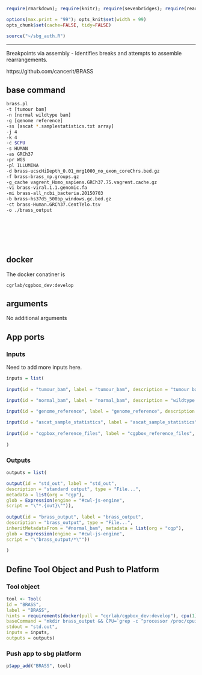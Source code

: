 
```r
require(rmarkdown); require(knitr); require(sevenbridges); require(readr)

options(max.print = "99"); opts_knit$set(width = 99)
opts_chunk$set(cache=FALSE, tidy=FALSE)

source("~/sbg_auth.R")

```

<hr>

Breakpoints via assembly - Identifies breaks and attempts to assemble rearrangements.

https://github.com/cancerit/BRASS

## base command

```sh

brass.pl
-t [tumour bam]
-n [normal wildtype bam]
-g [genome reference]
-ss [ascat *.samplestatistics.txt array]
-j 4
-k 4 
-c $CPU
-s HUMAN 
-as GRCh37 
-pr WGS
-pl ILLUMINA
-d brass-ucscHiDepth_0.01_mrg1000_no_exon_coreChrs.bed.gz
-f brass-brass_np.groups.gz
-g_cache vagrent_Homo_sapiens.GRCh37.75.vagrent.cache.gz
-vi brass-viral.1.1.genomic.fa
-mi brass-all_ncbi_bacteria.20150703
-b brass-hs37d5_500bp_windows.gc.bed.gz
-ct brass-Human.GRCh37.CentTelo.tsv
-o ./brass_output
```

<br><br><br><br>

## docker 

The docker conatiner is

``` cgrlab/cgpbox_dev:develop ```

## arguments

No additional arguments

## App ports {.tabset .tabset-fade .tabset-tabs}

### Inputs

Need to add more inputs here.

```r
inputs = list(
  
input(id = "tumour_bam", label = "tumour_bam", description = "tumour bam", type = "File", prefix = "-t"),

input(id = "normal_bam", label = "normal_bam", description = "wildtype bam", type = "File", prefix = "-n"),

input(id = "genome_reference", label = "genome_reference", description = "genome_reference", type = "File", prefix = "-g"),
  
input(id = "ascat_sample_statistics", label = "ascat_sample_statistics", description = "ascat_sample_statistics", type = "File...", prefix = "-ss"),
  
input(id = "cgpbox_reference_files", label = "cgpbox_reference_files", description = "extracted reference files", type = "File...", stageInput = "link")
  
)

```

### Outputs

```r

outputs = list(

output(id = "std_out", label = "std_out", 
description = "standard output", type = "File...",
metadata = list(org = "cgp"),
glob = Expression(engine = "#cwl-js-engine",
script = "\"*.{out}\"")),
  
output(id = "brass_output", label = "brass_output", 
description = "brass_output", type = "File...",
inheritMetadataFrom = "#normal_bam", metadata = list(org = "cgp"),
glob = Expression(engine = "#cwl-js-engine",
script = "\"brass_output/*\""))
  
)


```

## Define Tool Object and Push to Platform {.tabset .tabset-fade .tabset-tabs}
  
### Tool object

```r

tool <- Tool(
id = "BRASS", 
label = "BRASS",
hints = requirements(docker(pull = "cgrlab/cgpbox_dev:develop"), cpu(1), mem(1000)),
baseCommand = "mkdir brass_output && CPU=`grep -c ^processor /proc/cpuinfo` && brass.pl -j 4 -k 4 -c $CPU -s HUMAN -as GRCh37 -pr WGS -pl ILLUMINA -d brass-ucscHiDepth_0.01_mrg1000_no_exon_coreChrs.bed.gz -f brass-brass_np.groups.gz -g_cache vagrent_Homo_sapiens.GRCh37.75.vagrent.cache.gz -vi brass-viral.1.1.genomic.fa -mi brass-all_ncbi_bacteria.20150703 -b brass-hs37d5_500bp_windows.gc.bed.gz -ct brass-Human.GRCh37.CentTelo.tsv -o ./brass_output",
stdout = "std.out",
inputs = inputs,
outputs = outputs)


```

### Push app to sbg platform

```r

p$app_add("BRASS", tool)


```

